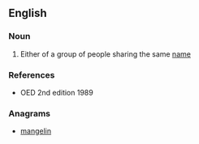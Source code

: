 ==English==

===Noun===
{{en-noun}}

# {{context|obsolete}} Either of a group of people sharing the same [[name]]

===References===
* OED 2nd edition 1989

===Anagrams===
* [[mangelin#English|mangelin]]